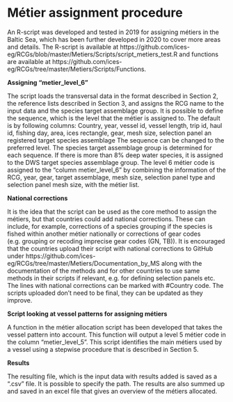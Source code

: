 # Métier assignment procedure


An R-script was developed and tested in 2019 for assigning métiers in the Baltic Sea, which has been further developed in 2020 to cover more areas and details. The R-script is available at https://github.com/ices-eg/RCGs/blob/master/Metiers/Scripts/script_metiers_test.R and functions are available at https://github.com/ices-eg/RCGs/tree/master/Metiers/Scripts/Functions.


**Assigning “metier_level_6”**

The script loads the transversal data in the format described in Section 2, the reference lists described in Section 3, and assigns the RCG name to the input data and the species target assemblage group.
It is possible to define the sequence, which is the level that the métier is assigned to. The default is by following columns: Country, year, vessel id, vessel length, trip id, haul id, fishing day, area, ices rectangle, gear, mesh size, selection panel an registered target species assemblage
The sequence can be changed to the preferred level.
The species target assemblage group is determined for each sequence. If there is more than 8% deep water species, it is assigned to the DWS target species assemblage group.
The level 6 métier code is assigned to the “column metier_level_6” by combining the information of the RCG, year, gear, target assemblage, mesh size, selection panel type and selection panel mesh size, with the métier list.


**National corrections**

It is the idea that the script can be used as the core method to assign the métiers, but that countries could add national corrections. These can include, for example,  corrections of a species grouping if the species is fished within another métier nationally or corrections of gear codes (e.g. grouping or recoding imprecise gear codes (GN, TB)).
It is encouraged that the countries upload their script with national corrections to GitHub under https://github.com/ices-eg/RCGs/tree/master/Metiers/Documentation_by_MS along with the documentation of the methods and for other countries to use same methods in their scripts if relevant, e.g. for defining selection panels etc. The lines with national corrections can be marked with #Country code. The scripts uploaded don't need to be final, they can be updated as they improve.


**Script looking at vessel patterns for assigning métiers**


A function in the métier allocation script has been developed that takes the vessel pattern into account. This function will output a level 5 métier code in the column “metier_level_5”.
This script identifies the main métiers used by a vessel using a stepwise procedure that is described in Section 5. 


**Results**


The resulting file, which is the input data with results added is saved as a “.csv” file. It is possible to specify the path.
The results are also summed up and saved in an excel file that gives an overview of the métiers allocated.
